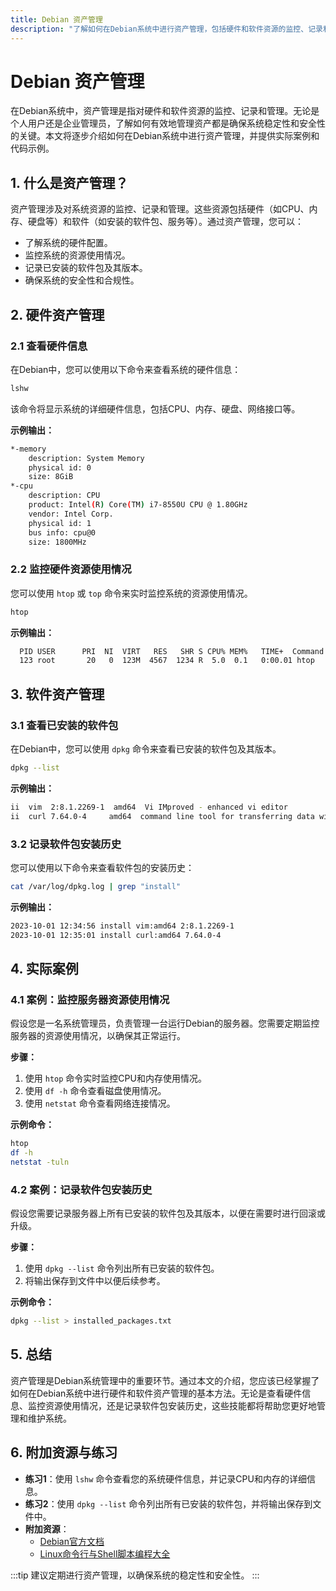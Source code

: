 ```yaml
---
title: Debian 资产管理
description: "了解如何在Debian系统中进行资产管理，包括硬件和软件资源的监控、记录和管理。本文适合初学者，提供详细的步骤和实际案例。"
---
```


# Debian 资产管理

在Debian系统中，资产管理是指对硬件和软件资源的监控、记录和管理。无论是个人用户还是企业管理员，了解如何有效地管理资产都是确保系统稳定性和安全性的关键。本文将逐步介绍如何在Debian系统中进行资产管理，并提供实际案例和代码示例。

## 1. 什么是资产管理？

资产管理涉及对系统资源的监控、记录和管理。这些资源包括硬件（如CPU、内存、硬盘等）和软件（如安装的软件包、服务等）。通过资产管理，您可以：

- 了解系统的硬件配置。
- 监控系统的资源使用情况。
- 记录已安装的软件包及其版本。
- 确保系统的安全性和合规性。

## 2. 硬件资产管理

### 2.1 查看硬件信息

在Debian中，您可以使用以下命令来查看系统的硬件信息：

```bash
lshw
```

该命令将显示系统的详细硬件信息，包括CPU、内存、硬盘、网络接口等。

**示例输出：**

```bash
*-memory
    description: System Memory
    physical id: 0
    size: 8GiB
*-cpu
    description: CPU
    product: Intel(R) Core(TM) i7-8550U CPU @ 1.80GHz
    vendor: Intel Corp.
    physical id: 1
    bus info: cpu@0
    size: 1800MHz
```

### 2.2 监控硬件资源使用情况

您可以使用 `htop` 或 `top` 命令来实时监控系统的资源使用情况。

```bash
htop
```

**示例输出：**

```bash
  PID USER      PRI  NI  VIRT   RES   SHR S CPU% MEM%   TIME+  Command
  123 root       20   0  123M  4567  1234 R  5.0  0.1   0:00.01 htop
```

## 3. 软件资产管理

### 3.1 查看已安装的软件包

在Debian中，您可以使用 `dpkg` 命令来查看已安装的软件包及其版本。

```bash
dpkg --list
```

**示例输出：**

```bash
ii  vim  2:8.1.2269-1  amd64  Vi IMproved - enhanced vi editor
ii  curl 7.64.0-4     amd64  command line tool for transferring data with URL syntax
```

### 3.2 记录软件包安装历史

您可以使用以下命令来查看软件包的安装历史：

```bash
cat /var/log/dpkg.log | grep "install"
```

**示例输出：**

```bash
2023-10-01 12:34:56 install vim:amd64 2:8.1.2269-1
2023-10-01 12:35:01 install curl:amd64 7.64.0-4
```

## 4. 实际案例

### 4.1 案例：监控服务器资源使用情况

假设您是一名系统管理员，负责管理一台运行Debian的服务器。您需要定期监控服务器的资源使用情况，以确保其正常运行。

**步骤：**

1. 使用 `htop` 命令实时监控CPU和内存使用情况。
2. 使用 `df -h` 命令查看磁盘使用情况。
3. 使用 `netstat` 命令查看网络连接情况。

**示例命令：**

```bash
htop
df -h
netstat -tuln
```

### 4.2 案例：记录软件包安装历史

假设您需要记录服务器上所有已安装的软件包及其版本，以便在需要时进行回滚或升级。

**步骤：**

1. 使用 `dpkg --list` 命令列出所有已安装的软件包。
2. 将输出保存到文件中以便后续参考。

**示例命令：**

```bash
dpkg --list > installed_packages.txt
```

## 5. 总结

资产管理是Debian系统管理中的重要环节。通过本文的介绍，您应该已经掌握了如何在Debian系统中进行硬件和软件资产管理的基本方法。无论是查看硬件信息、监控资源使用情况，还是记录软件包安装历史，这些技能都将帮助您更好地管理和维护系统。

## 6. 附加资源与练习

- **练习1**：使用 `lshw` 命令查看您的系统硬件信息，并记录CPU和内存的详细信息。
- **练习2**：使用 `dpkg --list` 命令列出所有已安装的软件包，并将输出保存到文件中。
- **附加资源**：
  - [Debian官方文档](https://www.debian.org/doc/)
  - [Linux命令行与Shell脚本编程大全](https://www.amazon.com/Linux-Command-Line-Shell-Scripting/dp/111898384X)

:::tip
建议定期进行资产管理，以确保系统的稳定性和安全性。
:::